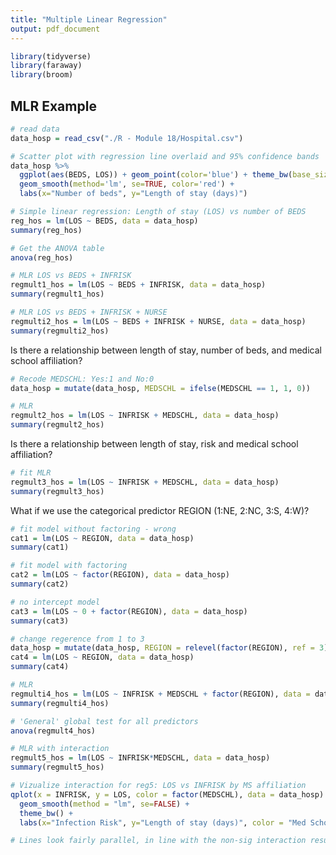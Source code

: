 ```yaml
---
title: "Multiple Linear Regression"
output: pdf_document
---
```


```r
library(tidyverse)
library(faraway)
library(broom)
```

## MLR Example

```r
# read data
data_hosp = read_csv("./R - Module 18/Hospital.csv")

# Scatter plot with regression line overlaid and 95% confidence bands
data_hosp %>% 
  ggplot(aes(BEDS, LOS)) + geom_point(color='blue') + theme_bw(base_size=20) +
  geom_smooth(method='lm', se=TRUE, color='red') +
  labs(x="Number of beds", y="Length of stay (days)")

# Simple linear regression: Length of stay (LOS) vs number of BEDS 
reg_hos = lm(LOS ~ BEDS, data = data_hosp)
summary(reg_hos)

# Get the ANOVA table
anova(reg_hos)

# MLR LOS vs BEDS + INFRISK
regmult1_hos = lm(LOS ~ BEDS + INFRISK, data = data_hosp)
summary(regmult1_hos)

# MLR LOS vs BEDS + INFRISK + NURSE
regmulti2_hos = lm(LOS ~ BEDS + INFRISK + NURSE, data = data_hosp)
summary(regmulti2_hos)

```

Is there a relationship between length of stay, number of beds, and medical school affiliation?

```r
# Recode MEDSCHL: Yes:1 and No:0
data_hosp = mutate(data_hosp, MEDSCHL = ifelse(MEDSCHL == 1, 1, 0))

# MLR
regmult2_hos = lm(LOS ~ INFRISK + MEDSCHL, data = data_hosp)
summary(regmult2_hos)

```

Is there a relationship between length of stay, risk and medical school affiliation?

```r
# fit MLR
regmult3_hos = lm(LOS ~ INFRISK + MEDSCHL, data = data_hosp)
summary(regmult3_hos)

```


What if we use the categorical predictor REGION (1:NE, 2:NC, 3:S, 4:W)?

```r
# fit model without factoring - wrong
cat1 = lm(LOS ~ REGION, data = data_hosp)
summary(cat1)

# fit model with factoring 
cat2 = lm(LOS ~ factor(REGION), data = data_hosp)
summary(cat2)

# no intercept model
cat3 = lm(LOS ~ 0 + factor(REGION), data = data_hosp)
summary(cat3)

# change regerence from 1 to 3
data_hosp = mutate(data_hosp, REGION = relevel(factor(REGION), ref = 3))
cat4 = lm(LOS ~ REGION, data = data_hosp)
summary(cat4)

```

```r
# MLR
regmulti4_hos = lm(LOS ~ INFRISK + MEDSCHL + factor(REGION), data = data_hosp)
summary(regmulti4_hos)

# 'General' global test for all predictors
anova(regmult4_hos)

# MLR with interaction
regmult5_hos = lm(LOS ~ INFRISK*MEDSCHL, data = data_hosp)
summary(regmult5_hos)

# Vizualize interaction for reg5: LOS vs INFRISK by MS affiliation
qplot(x = INFRISK, y = LOS, color = factor(MEDSCHL), data = data_hosp) +
  geom_smooth(method = "lm", se=FALSE) +
  theme_bw() +
  labs(x="Infection Risk", y="Length of stay (days)", color = "Med School") 

# Lines look fairly parallel, in line with the non-sig interaction result.


```






